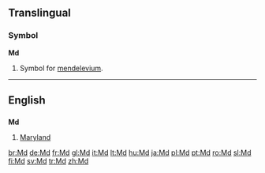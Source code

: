 {{also|MD|M.D.|.md}}
==Translingual==

===Symbol===
'''Md'''

# {{element symbol}} Symbol for [[mendelevium]].

----

==English==

==={{abbreviation}}===
'''Md'''

# [[Maryland]]

[[br:Md]]
[[de:Md]]
[[fr:Md]]
[[gl:Md]]
[[it:Md]]
[[lt:Md]]
[[hu:Md]]
[[ja:Md]]
[[pl:Md]]
[[pt:Md]]
[[ro:Md]]
[[sl:Md]]
[[fi:Md]]
[[sv:Md]]
[[tr:Md]]
[[zh:Md]]